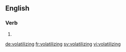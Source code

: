 ==English==

===Verb===
{{head|en|present participle}}

# {{present participle of|volatilize|lang=en}}

[[de:volatilizing]]
[[fr:volatilizing]]
[[sv:volatilizing]]
[[vi:volatilizing]]